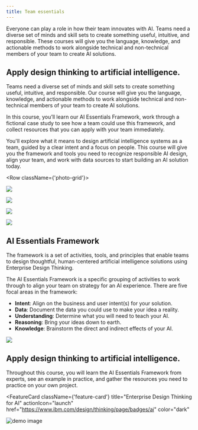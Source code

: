 ```yaml
---
title: Team essentials
---
```



<PageDescription>

  Everyone can play a role in how their team innovates with AI.
Teams need a diverse set of minds and skill sets to create something useful, intuitive, and responsible. These courses will give you the language, knowledge, and actionable methods to work alongside technical and non-technical members of your team to create AI solutions.

</PageDescription>

## Apply design thinking to artificial intelligence.

Teams need a diverse set of minds and skill sets to create something useful, intuitive, and responsible. Our course will give you the language, knowledge, and actionable methods to work alongside technical and non-technical members of your team to create AI solutions.

In this course, you’ll learn our AI Essentials Framework, work through a fictional case study to see how a team could use this framework, and collect resources that you can apply with your team immediately.

You'll explore what it means to design artificial intelligence systems as a team, guided by a clear intent and a focus on people. This course will give you the framework and tools you need to recognize responsible AI design, align your team, and work with data sources to start building an AI solution today.

<Row className={'photo-grid'}>
<Column colMd={5} colLg={8}>
<ImageCard
href="javascript:;"
aspectRatio="16:9">

![](../../images/team-essentials/Image_1.png)

</ImageCard>
</Column>

<Column colMd={3} colLg={4}>
<ImageCard
aspectRatio="1:1"
href="javascript:;">

![](../../images/team-essentials/Image_2.png)

</ImageCard>
</Column>

<Column colMd={3} colLg={4}>
<ImageCard
aspectRatio="16:9"
href="javascript:;">

![](../../images/team-essentials/Image_3.png)

</ImageCard>
</Column>

<Column colMd={5} colLg={8}>
<ImageCard
aspectRatio="16:9"
href="javascript:;">

![](../../images/team-essentials/Image_4.png)

</ImageCard>
</Column>
</Row>


## AI Essentials Framework

The framework is a set of activities, tools, and principles that enable teams to design thoughtful, human-centered artificial intelligence solutions using Enterprise Design Thinking.

The AI Essentials Framework is a specific grouping of activities to work through to align your team on strategy for an AI experience. There are five focal areas in the framework:

 - **Intent**: Align on the business and user intent(s) for your solution.
 - **Data**: Document the data you could use to make your idea a reality.
 - **Understanding**: Determine what you will need to teach your AI.
 - **Reasoning**: Bring your ideas down to earth.
 - **Knowledge**: Brainstorm the direct and indirect effects of your AI.

<Row>
<Column colLg={12} >

![](../../images/team-essentials/Image_5.png)

</Column>
</Row>

## Apply design thinking to artificial intelligence.
Throughout this course, you will learn the AI Essentials Framework from experts, see an example in practice, and gather the resources you need to practice on your own project.

<FeatureCard
  className={'feature-card'}
  title="Enterprise Design Thinking for AI"
  actionIcon="launch"
  href="https://www.ibm.com/design/thinking/page/badges/ai"
  color="dark"
  >

![demo image](../../images/team-essentials/Image_6.png)

</FeatureCard>
